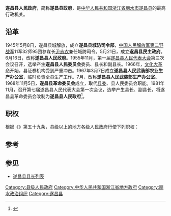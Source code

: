 {{Infobox PRCG
|机构名称=遂昌县人民政府
|标志1=National Emblem of the People's Republic of China (2).svg
|标志1说明=[[s:国务院关于国家行政机关和企业事业单位社会团体印章管理的规定|1999年规定]]：[[印章|印章]][[直径|直径]]4.5厘米，中央刊[[中华人民共和国国徽|国徽]]，由[[浙江省人民政府|浙江省人民政府]]制发。
|职位1=县长
|人员1=[[胡刚_(1973年)|胡刚]]
|职位2=常务副县长
|人员2=许积标
|职位3=副县长
|人员3=董光辉、张春根、李建霞、陈积林、杨朝晖、谭国庆、王向荣
|人数3=7
|被接替者=
|业务上级=[[丽水市人民政府|丽水市人民政府]]
|组织上级=[[遂昌县人民代表大会|遂昌县人民代表大会]]<br />[[遂昌县人民代表大会常务委员会|遂昌县人民代表大会常务委员会]]
|中共上级=[[中国共产党遂昌县委员会|中国共产党遂昌县委员会]]
|中共本级=中国共产党遂昌县人民政府党组
|行政级别=正县处级
|机构类型=
|地址1=县前街1号
|坐标1=
|邮编1=
|官网={{URL|http://www.suichang.gov.cn}}
|image1 =遂昌 县政府 - panoramio.jpg
|caption1 = 遂昌县政府办公大楼
}}
'''遂昌县人民政府'''，简称'''遂昌县政府'''，是[[中华人民共和国|中华人民共和国]][[浙江省|浙江省]][[丽水市|丽水市]][[遂昌县|遂昌县]]的最高行政机关。

== 沿革 ==
1945年5月8日，遂昌县城解放，成立'''遂昌县城防司令部'''，[[中国人民解放军第二野战军|中国人民解放军第二野战军]]11军32师95团参谋长[[尹志农|尹志农]]兼任城防司令。5月21日，成立'''遂昌县民主政府'''。6月16日，改称'''遂昌县人民政府'''。1955年11月，第一届[[遂昌县人民代表大会|遂昌县人民代表大会]]第三次会议召开，选举产生'''遂昌县人民委员会'''委员、县长和副县长。1966年，[[文化大革命|文化大革命]]开始，县证券机构受到严重冲击。1967年3月7日成立'''遂昌县人民武装部农业生产办公室'''，临时负责全县生产工作。7月，改称'''遂昌县人民武装部生产办公室'''。1968年11月5日，'''遂昌县革命委员会'''成立，取代[[中国共产党遂昌县委员会|县委]]、县人民委员会职能。1981年11月，召开第七届遂昌县人民代表大会第一次会议，选举产生县长、副县长，将遂昌县革命委员会改制为'''遂昌县人民政府'''<ref>{{cite book |editor=遂昌县志编纂委员会 |title=遂昌县志 |date=1996-10 |publisher=[[浙江人民出版社|浙江人民出版社]] |location=杭州 |isbn=7-213-01212-6 |page=675}}</ref>。

== 职权 ==
根据《{{s|中华人民共和国地方各级人民代表大会和地方各级人民政府组织法}}》第五十九条，县级以上的地方各级人民政府行使下列职权：
{{columns-list|2|
# 执行本级人民代表大会及其常务委员会的决议，以及上级国家行政机关的决定和命令，规定行政措施，发布决定和命令；
# 领导所属各工作部门和下级人民政府的工作；
# 改变或者撤销所属各工作部门的不适当的命令、指示和下级人民政府的不适当的决定、命令；
# 依照法律的规定任免、培训、考核和奖惩国家行政机关工作人员；
# 执行国民经济和社会发展计划、预算，管理本行政区域内的经济、教育、科学、文化、卫生、体育事业、环境和资源保护、城乡建设事业和财政、民政、公安、民族事务、司法行政、监察、计划生育等行政工作；
# 保护社会主义的全民所有的财产和劳动群众集体所有的财产，保护公民私人所有的合法财产，维护社会秩序，保障公民的人身权利、民主权利和其他权利；
# 保护各种经济组织的合法权益；
# 保障少数民族的权利和尊重少数民族的风俗习惯，帮助本行政区域内各少数民族聚居的地方依照宪法和法律实行区域自治，帮助各少数民族发展政治、经济和文化的建设事业；
# 保障宪法和法律赋予妇女的男女平等、同工同酬和婚姻自由等各项权利；
# 办理上级国家行政机关交办的其他事项。
}}

==参考==
{{reflist}}

== 参见 ==
*[[遂昌县县长列表|遂昌县县长列表]]
{{国家机关|遂昌县}}
[[Category:县级人民政府|Category:县级人民政府]]
[[Category:中华人民共和国浙江省地方政府|Category:中华人民共和国浙江省地方政府]]
[[Category:丽水政治组织|Category:丽水政治组织]]
[[Category:遂昌县|Category:遂昌县]]